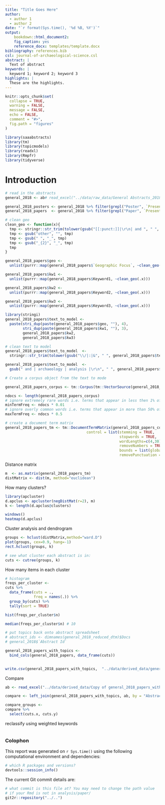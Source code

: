 ```yaml
---
title: "Title Goes Here"
author:
  - author 1
  - author 2
date: "`r format(Sys.time(), '%d %B, %Y')`"
output: 
    bookdown::html_document2:
    fig_caption: yes
    reference_docx: templates/template.docx
bibliography: references.bib
csl: journal-of-archaeological-science.csl
abstract: |
  Text of abstract
keywords: |
  keyword 1; keyword 2; keyword 3
highlights: |
  These are the highlights. 
---
```



<!-- This is the format for text comments that will be ignored during renderings. Do not put R code in these comments because it will not be ignored. -->

```r
knitr::opts_chunk$set(
  collapse = TRUE,
  warning = FALSE,
  message = FALSE,
  echo = FALSE,
  comment = "#>",
  fig.path = "figures"
)

library(saaabstracts)
library(tm)
library(topicmodels)
library(readxl)
library(Rmpfr)
library(tidyverse)
```

# Introduction

```r
# read in the abstracts
general_2018 <- ab# read_excel("../data/raw_data/General Abstracts_2018.xlsx")

general_2018_posters <- general_2018 %>% filter(grepl("Poster", `Presentation Format`))
general_2018_papers  <- general_2018 %>% filter(grepl("Paper", `Presentation Format`))

# clean geo
clean_geo <- function(x){
  tmp <- stringr::str_trim(tolower(gsub("[[:punct:]]|\r\n| and ", " ", x)))
  tmp <- gsub("other", "", tmp)
  tmp <- gsub(" ", "_", tmp)
  tmp <- gsub("_{2}", "_", tmp)
  tmp
}

general_2018_papers$geo <- 
  unlist(purrr::map(general_2018_papers$`Geographic Focus`, ~clean_geo(.x)))

general_2018_papers$kw1 <- 
  unlist(purrr::map(general_2018_papers$Keyword1, ~clean_geo(.x)))

general_2018_papers$kw2 <- 
  unlist(purrr::map(general_2018_papers$Keyword2, ~clean_geo(.x)))

general_2018_papers$kw3 <- 
  unlist(purrr::map(general_2018_papers$Keyword3, ~clean_geo(.x)))

library(stringi)
general_2018_papers$text_to_model <- 
  paste(stri_dup(paste(general_2018_papers$geo, ""), 4),
        stri_dup(paste(general_2018_papers$kw1, ""), 3),
        general_2018_papers$kw2, 
        general_2018_papers$kw3)
```


```r
# clean text to model
general_2018_papers$text_to_model  <- 
  stringr::str_trim(tolower(gsub("\\/|:|&", " ", general_2018_papers$text_to_model)))

general_2018_papers$text_to_model  <- 
  gsub(" and | archaeology | analysis |\r\n", " ", general_2018_papers$text_to_model)

```

```r
# Create a corpus object from the text to mode

general_2018_papers_corpus <- tm::Corpus(tm::VectorSource(general_2018_papers$text_to_model ))

ndocs <- length(general_2018_papers_corpus)
# ignore extremely rare words i.e. terms that appear in less then 1% of the documents
minTermFreq <- ndocs * 0.01
# ignore overly common words i.e. terms that appear in more than 50% of the documents
maxTermFreq <- ndocs * 0.5

# create a document term matrix
general_2018_papers_tm <- tm::DocumentTermMatrix(general_2018_papers_corpus, 
                                     control = list(stemming = TRUE, 
                                                    stopwords = TRUE,
                                                    wordLengths=c(4,30),  
                                                    removeNumbers = TRUE, 
                                                    bounds = list(global = c(minTermFreq, maxTermFreq)),
                                                    removePunctuation = TRUE))
```


Distance matrix

```r
m  <- as.matrix(general_2018_papers_tm)
distMatrix <- dist(m, method="euclidean")
```

How many clusters?

```r
library(apcluster)
d.apclus <- apcluster(negDistMat(r=2), m)
k <- length(d.apclus@clusters)

windows()
heatmap(d.apclus)
```

Cluster analysis and dendrogram

```r
groups <- hclust(distMatrix,method="ward.D")
plot(groups, cex=0.9, hang=-1)
rect.hclust(groups, k)

# see what cluster each abstract is in:
cuts <- cutree(groups, k)
```

How many items in each cluster

```r
# histogram
freqs_per_cluster <- 
cuts %>%
  data_frame(cuts = .,
             freq = names(.)) %>% 
  group_by(cuts) %>% 
  tally(sort = TRUE) 

hist(freqs_per_cluster$n)

median(freqs_per_cluster$n) # 10
```


```r
# put topics back onto abstract spreadsheet
# abstract_ids <- dimnames(general_2018_reduced_dtm)$Docs
# general_2018$`Abstract Id`

general_2018_papers_with_topics <- 
  bind_cols(general_2018_papers, data_frame(cuts))
 

write.csv(general_2018_papers_with_topics,  "../data/derived_data/general_2018_papers_with_clusters.csv")
```


Compare

```r
ab <- read_excel("../data/derived_data/Copy of general_2018_papers_with_clusters_AB.xlsx")

compare <- left_join(general_2018_papers_with_topics, ab, by = "Abstract Id")

compare_groups <- 
compare %>% 
  select(cuts.x, cuts.y)
```

reclassify using weighted keywords

```r

```





### Colophon

This report was generated on `r Sys.time()` using the following computational environment and dependencies: 

```r
# which R packages and versions?
devtools::session_info()
```

The current Git commit details are:

```r
# what commit is this file at? You may need to change the path value
# if your Rmd is not in analysis/paper/
git2r::repository("../..")
```

